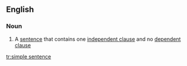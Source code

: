 ==English==

===Noun===
{{en-noun}}

# {{grammar}} A [[sentence]] that contains one [[independent clause]] and no [[dependent clause]]

[[tr:simple sentence]]